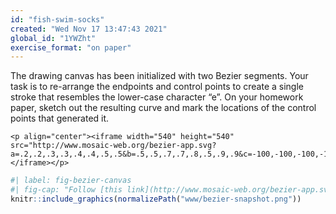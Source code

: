 ```yaml
---
id: "fish-swim-socks"
created: "Wed Nov 17 13:47:43 2021"
global_id: "1YWZht"
exercise_format: "on paper"
---
```


The drawing canvas has been initialized with two Bezier segments. Your task is to re-arrange the endpoints and control points to create a single stroke that resembles the lower-case character "e". On your homework paper, sketch out the resulting curve and mark the locations of the control points that generated it.

```asis
<p align="center"><iframe width="540" height="540" src="http://www.mosaic-web.org/bezier-app.svg?a=.2,.2,.3,.3,.4,.4,.5,.5&b=.5,.5,.7,.7,.8,.5,.9,.9&c=-100,-100,-100,-100&animate=0"></iframe></p> 
```

```r
#| label: fig-bezier-canvas
#| fig-cap: "Follow [this link](http://www.mosaic-web.org/bezier-app.svg?a=.2,.2,.3,.3,.4,.4,.5,.5&b=.5,.5,.7,.7,.8,.5,.9,.9&c=-100,-100,-100,-100&animate=0) to get to the interactive version of the canvas."
knitr::include_graphics(normalizePath("www/bezier-snapshot.png"))
```